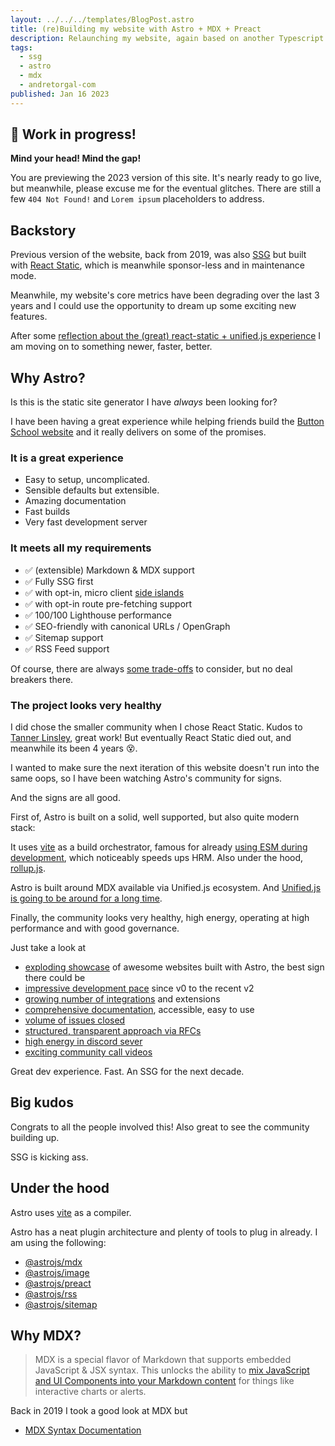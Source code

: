 ```yaml
---
layout: ../../../templates/BlogPost.astro
title: (re)Building my website with Astro + MDX + Preact
description: Relaunching my website, again based on another Typescript SSG framework. Not React-Static anymore, not even React "at all". Introducing the magnificent Astro.
tags:
  - ssg
  - astro
  - mdx
  - andretorgal-com
published: Jan 16 2023
---
```



<Note type="construction">

## :construction: Work in progress!

**Mind your head! Mind the gap!**

You are previewing the 2023 version of this site. It's nearly ready to go live, but meanwhile, please excuse me for the eventual glitches. There are still a few `404 Not Found!` and `Lorem ipsum` placeholders to address.

</Note>

## Backstory

Previous version of the website, back from 2019, was also [SSG](/tags/ssg) but built with [React Static](/meta/records/rejected/react-static), which is meanwhile sponsor-less and in maintenance mode.

Meanwhile, my website's core metrics have been degrading over the last 3 years and I could use the opportunity to dream up some exciting new features.

After some [reflection about the (great) react-static + unified.js experience](/posts/2023-01/saying-goodbye-to-my-react-static-website) I am moving on to something newer, faster, better.

## Why Astro?

Is this is the static site generator I have _always_ been looking for?

I have been having a great experience while helping friends build the [Button School website](https://buttonschool.com/) and it really delivers on some of the promises.

### It is a great experience

- Easy to setup, uncomplicated.
- Sensible defaults but extensible.
- Amazing documentation
- Fast builds
- Very fast development server

### It meets all my requirements

- :white_check_mark: (extensible) Markdown & MDX support
- :white_check_mark: Fully SSG first
- :white_check_mark: with opt-in, micro client [side islands](https://docs.astro.build/en/concepts/islands/)
- :white_check_mark: with opt-in route pre-fetching support
- :white_check_mark: 100/100 Lighthouse performance
- :white_check_mark: SEO-friendly with canonical URLs / OpenGraph
- :white_check_mark: Sitemap support
- :white_check_mark: RSS Feed support

Of course, there are always [some trade-offs](/meta/records/current/build-with-astro) to consider, but no deal breakers there.

### The project looks very healthy

I did chose the smaller community when I chose React Static. Kudos to [Tanner Linsley](https://tannerlinsley.com/), great work! But eventually React Static died out, and meanwhile its been 4 years :dizzy_face:.

I wanted to make sure the next iteration of this website doesn't run into the same oops, so I have been watching Astro's community for signs.

And the signs are all good.

First of, Astro is built on a solid, well supported, but also quite modern stack:

It uses [vite](https://vitejs.dev/) as a build orchestrator, famous for already [using ESM during development](https://vitejs.dev/guide/why.html), which noticeably speeds ups HRM. Also under the hood, [rollup.js](https://rollupjs.org/).

Astro is built around MDX available via Unified.js ecosystem. And [Unified.js is going to be around for a long time](/posts/2023-01/unified-js-is-going-to-be-around-for-a-long-time).

Finally, the community looks very healthy, high energy, operating at high performance and with good governance.

Just take a look at

- [exploding showcase](https://astro.build/showcase) of awesome websites built with Astro, the best sign there could be
- [impressive development pace](https://github.com/withastro/astro/commits/main?before=8c100a6fe6cc652c3799d1622e12c2c969f30510+420&branch=main&path%5B%5D=packages&path%5B%5D=astro&path%5B%5D=CHANGELOG.md&qualified_name=refs%2Fheads%2Fmain) since v0 to the recent v2
- [growing number of integrations](https://astro.build/integrations/) and extensions
- [comprehensive documentation](https://docs.astro.build/en/getting-started/), accessible, easy to use
- [volume of issues closed](https://github.com/withastro/astro/issues)
- [structured, transparent approach via RFCs](https://github.com/withastro/rfcs)
- [high energy in discord sever](https://discord.com/invite/astro-community-700607091391594567)
- [exciting community call videos](https://www.youtube.com/@astrodotbuild)

Great dev experience. Fast. An SSG for the next decade.

## Big kudos

Congrats to all the people involved this! Also great to see the community building up.

SSG is kicking ass.

## Under the hood

Astro uses [vite]() as a compiler.

Astro has a neat plugin architecture and plenty of tools to plug in already. I am using the following:

- [@astrojs/mdx](https://docs.astro.build/en/guides/integrations-guide/mdx/)
- [@astrojs/image](https://docs.astro.build/en/guides/integrations-guide/mdx/)
- [@astrojs/preact](https://docs.astro.build/en/guides/integrations-guide/mdx/)
- [@astrojs/rss](https://docs.astro.build/en/guides/integrations-guide/mdx/)
- [@astrojs/sitemap](https://docs.astro.build/en/guides/integrations-guide/mdx/)

## Why MDX?

> MDX is a special flavor of Markdown that supports embedded JavaScript & JSX syntax. This unlocks the ability to [mix JavaScript and UI Components into your Markdown content](https://docs.astro.build/en/guides/markdown-content/#mdx-features) for things like interactive charts or alerts.

Back in 2019 I took a good look at MDX but

- [MDX Syntax Documentation](https://mdxjs.com/docs/what-is-mdx)
